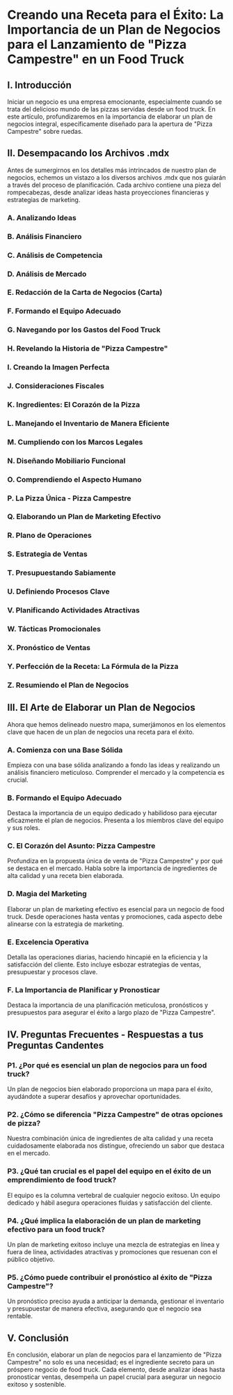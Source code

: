 # **Creando una Receta para el Éxito: La Importancia de un Plan de Negocios para el Lanzamiento de "Pizza Campestre" en un Food Truck**

## **I. Introducción**
Iniciar un negocio es una empresa emocionante, especialmente cuando se trata del delicioso mundo de las pizzas servidas desde un food truck. En este artículo, profundizaremos en la importancia de elaborar un plan de negocios integral, específicamente diseñado para la apertura de "Pizza Campestre" sobre ruedas.

## **II. Desempacando los Archivos .mdx**
Antes de sumergirnos en los detalles más intrincados de nuestro plan de negocios, echemos un vistazo a los diversos archivos .mdx que nos guiarán a través del proceso de planificación. Cada archivo contiene una pieza del rompecabezas, desde analizar ideas hasta proyecciones financieras y estrategias de marketing.

### **A. Analizando Ideas**
### **B. Análisis Financiero**
### **C. Análisis de Competencia**
### **D. Análisis de Mercado**
### **E. Redacción de la Carta de Negocios (Carta)**
### **F. Formando el Equipo Adecuado**
### **G. Navegando por los Gastos del Food Truck**
### **H. Revelando la Historia de "Pizza Campestre"**
### **I. Creando la Imagen Perfecta**
### **J. Consideraciones Fiscales**
### **K. Ingredientes: El Corazón de la Pizza**
### **L. Manejando el Inventario de Manera Eficiente**
### **M. Cumpliendo con los Marcos Legales**
### **N. Diseñando Mobiliario Funcional**
### **O. Comprendiendo el Aspecto Humano**
### **P. La Pizza Única - Pizza Campestre**
### **Q. Elaborando un Plan de Marketing Efectivo**
### **R. Plano de Operaciones**
### **S. Estrategia de Ventas**
### **T. Presupuestando Sabiamente**
### **U. Definiendo Procesos Clave**
### **V. Planificando Actividades Atractivas**
### **W. Tácticas Promocionales**
### **X. Pronóstico de Ventas**
### **Y. Perfección de la Receta: La Fórmula de la Pizza**
### **Z. Resumiendo el Plan de Negocios**

## **III. El Arte de Elaborar un Plan de Negocios**
Ahora que hemos delineado nuestro mapa, sumerjámonos en los elementos clave que hacen de un plan de negocios una receta para el éxito.

### **A. Comienza con una Base Sólida**
Empieza con una base sólida analizando a fondo las ideas y realizando un análisis financiero meticuloso. Comprender el mercado y la competencia es crucial.

### **B. Formando el Equipo Adecuado**
Destaca la importancia de un equipo dedicado y habilidoso para ejecutar eficazmente el plan de negocios. Presenta a los miembros clave del equipo y sus roles.

### **C. El Corazón del Asunto: Pizza Campestre**
Profundiza en la propuesta única de venta de "Pizza Campestre" y por qué se destaca en el mercado. Habla sobre la importancia de ingredientes de alta calidad y una receta bien elaborada.

### **D. Magia del Marketing**
Elaborar un plan de marketing efectivo es esencial para un negocio de food truck. Desde operaciones hasta ventas y promociones, cada aspecto debe alinearse con la estrategia de marketing.

### **E. Excelencia Operativa**
Detalla las operaciones diarias, haciendo hincapié en la eficiencia y la satisfacción del cliente. Esto incluye esbozar estrategias de ventas, presupuestar y procesos clave.

### **F. La Importancia de Planificar y Pronosticar**
Destaca la importancia de una planificación meticulosa, pronósticos y presupuestos para asegurar el éxito a largo plazo de "Pizza Campestre".

## **IV. Preguntas Frecuentes - Respuestas a tus Preguntas Candentes**

### **P1. ¿Por qué es esencial un plan de negocios para un food truck?**
Un plan de negocios bien elaborado proporciona un mapa para el éxito, ayudándote a superar desafíos y aprovechar oportunidades.

### **P2. ¿Cómo se diferencia "Pizza Campestre" de otras opciones de pizza?**
Nuestra combinación única de ingredientes de alta calidad y una receta cuidadosamente elaborada nos distingue, ofreciendo un sabor que destaca en el mercado.

### **P3. ¿Qué tan crucial es el papel del equipo en el éxito de un emprendimiento de food truck?**
El equipo es la columna vertebral de cualquier negocio exitoso. Un equipo dedicado y hábil asegura operaciones fluidas y satisfacción del cliente.

### **P4. ¿Qué implica la elaboración de un plan de marketing efectivo para un food truck?**
Un plan de marketing exitoso incluye una mezcla de estrategias en línea y fuera de línea, actividades atractivas y promociones que resuenan con el público objetivo.

### **P5. ¿Cómo puede contribuir el pronóstico al éxito de "Pizza Campestre"?**
Un pronóstico preciso ayuda a anticipar la demanda, gestionar el inventario y presupuestar de manera efectiva, asegurando que el negocio sea rentable.

## **V. Conclusión**
En conclusión, elaborar un plan de negocios para el lanzamiento de "Pizza Campestre" no solo es una necesidad; es el ingrediente secreto para un próspero negocio de food truck. Cada elemento, desde analizar ideas hasta pronosticar ventas, desempeña un papel crucial para asegurar un negocio exitoso y sostenible.

